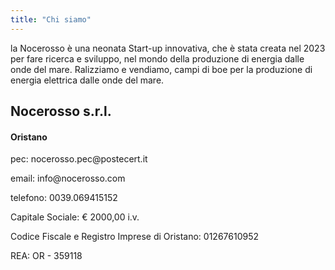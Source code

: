 ```yaml
---
title: "Chi siamo"
---
```


la Nocerosso è una neonata Start-up innovativa, che è stata creata nel 2023 per fare ricerca e sviluppo, nel mondo della produzione di energia dalle onde del mare. Ralizziamo e vendiamo, campi di boe per la produzione di energia elettrica dalle onde del mare.

## Nocerosso s.r.l.

#### Oristano

pec: nocerosso.pec\@postecert.it

email: info\@nocerosso.com

telefono: 0039.069415152

Capitale Sociale: € 2000,00 i.v.

Codice Fiscale e Registro Imprese di Oristano: 01267610952

REA: OR - 359118
